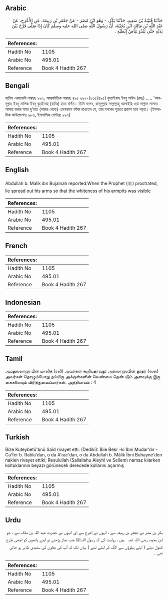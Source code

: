 ## Arabic


<div dir="rtl" lang="ar" style={{fontSize:'larger',backgroundColor:'#f8f9fa',padding:20}}>
حَدَّثَنَا قُتَيْبَةُ بْنُ سَعِيدٍ، حَدَّثَنَا بَكْرٌ، - وَهُوَ ابْنُ مُضَرَ - عَنْ جَعْفَرِ بْنِ رَبِيعَةَ، عَنِ الأَعْرَجِ، عَنْ عَبْدِ اللَّهِ بْنِ مَالِكٍ ابْنِ بُحَيْنَةَ، أَنَّ رَسُولَ اللَّهِ صلى الله عليه وسلم كَانَ إِذَا صَلَّى فَرَّجَ بَيْنَ يَدَيْهِ حَتَّى يَبْدُوَ بَيَاضُ إِبْطَيْهِ ‏.‏
</div>
<div style={{backgroundColor:'#f8f9fa',padding:20, marginBottom: 10}}><table> <thead> <tr> <th>References:</th> <th></th> </tr> </thead> <tbody><tr><td>Hadith No</td><td>1105</td></tr><tr><td>Arabic No</td><td>495.01</td></tr><tr><td>Reference</td><td>Book 4 Hadith 267</td></tr></tbody></table></div>

## Bengali


<div dir="ltr" lang="bn" style={{fontSize:'larger',backgroundColor:'#f8f9fa',padding:20}}>
হাদিস একাডেমি নাম্বারঃ ৯৯২, আন্তর্জাতিক নাম্বারঃ ৪৯৫ ৯৯২-(২৩৫/৪৯৫) কুতাইবাহ ইবনু সাঈদ (রহঃ) ..... 'আবদুল্লাহ ইবনু মালিক ইবনু বুহাইনাহ (রাযিঃ) হতে বর্ণিত। তিনি বলেন, রাসূলুল্লাহ সাল্লাল্লাহু আলাইহি ওয়া সাল্লাম সালাত আদায় করার সময় দু’হাত (পাজর থেকে) এমনভাবে ফাঁকা রাখতেন যে, তার বগলের শুভ্রতা প্রকাশ হয়ে পড়ত। (ইসলামিক ফাউন্ডেশনঃ ৯৮৬, ইসলামিক সেন্টারঃ ৯৯৭)
</div>
<div style={{backgroundColor:'#f8f9fa',padding:20, marginBottom: 10}}><table> <thead> <tr> <th>References:</th> <th></th> </tr> </thead> <tbody><tr><td>Hadith No</td><td>1105</td></tr><tr><td>Arabic No</td><td>495.01</td></tr><tr><td>Reference</td><td>Book 4 Hadith 267</td></tr></tbody></table></div>

## English


<div dir="ltr" lang="en" style={{fontSize:'larger',backgroundColor:'#f8f9fa',padding:20}}>
Abdullah b. Malik ibn Bujainah reported:When the Prophet (ﷺ) prostrated, lie spread out his arms so that the whiteness of his armpits was visible
</div>
<div style={{backgroundColor:'#f8f9fa',padding:20, marginBottom: 10}}><table> <thead> <tr> <th>References:</th> <th></th> </tr> </thead> <tbody><tr><td>Hadith No</td><td>1105</td></tr><tr><td>Arabic No</td><td>495.01</td></tr><tr><td>Reference</td><td>Book 4 Hadith 267</td></tr></tbody></table></div>

## French


<div dir="ltr" lang="fr" style={{fontSize:'larger',backgroundColor:'#f8f9fa',padding:20}}>

</div>
<div style={{backgroundColor:'#f8f9fa',padding:20, marginBottom: 10}}><table> <thead> <tr> <th>References:</th> <th></th> </tr> </thead> <tbody><tr><td>Hadith No</td><td>1105</td></tr><tr><td>Arabic No</td><td>495.01</td></tr><tr><td>Reference</td><td>Book 4 Hadith 267</td></tr></tbody></table></div>

## Indonesian


<div dir="ltr" lang="id" style={{fontSize:'larger',backgroundColor:'#f8f9fa',padding:20}}>

</div>
<div style={{backgroundColor:'#f8f9fa',padding:20, marginBottom: 10}}><table> <thead> <tr> <th>References:</th> <th></th> </tr> </thead> <tbody><tr><td>Hadith No</td><td>1105</td></tr><tr><td>Arabic No</td><td>495.01</td></tr><tr><td>Reference</td><td>Book 4 Hadith 267</td></tr></tbody></table></div>

## Tamil


<div dir="ltr" lang="ta" style={{fontSize:'larger',backgroundColor:'#f8f9fa',padding:20}}>
அப்துல்லாஹ் பின் மாலிக் (ரலி) அவர்கள் கூறியதாவது: அல்லாஹ்வின் தூதர் (ஸல்) அவர்கள் தொழும்போது தம்மிரு அக்குள்களின் வெண்மை தென்படும் அளவுக்கு இரு கைகளையும் விரித்துவைப்பார்கள். அத்தியாயம் : 4
</div>
<div style={{backgroundColor:'#f8f9fa',padding:20, marginBottom: 10}}><table> <thead> <tr> <th>References:</th> <th></th> </tr> </thead> <tbody><tr><td>Hadith No</td><td>1105</td></tr><tr><td>Arabic No</td><td>495.01</td></tr><tr><td>Reference</td><td>Book 4 Hadith 267</td></tr></tbody></table></div>

## Turkish


<div dir="ltr" lang="tr" style={{fontSize:'larger',backgroundColor:'#f8f9fa',padding:20}}>
Bize Kuteybetü'bnü Saîd rivayet etti. (Dediki): Biie Bekr -ki İbni Mudar'dır - Ca'fer b. Rabîa'dan, o da A'rac'dan, o da Abdullah b. Mâlik İbni Buhayne'den naklen rivayet ettiki; Resulullah (Sallallahu Aleyhi ve Sellem) namaz kılarken koltuklarının beyazı görünecek derecede kollarını açarmış
</div>
<div style={{backgroundColor:'#f8f9fa',padding:20, marginBottom: 10}}><table> <thead> <tr> <th>References:</th> <th></th> </tr> </thead> <tbody><tr><td>Hadith No</td><td>1105</td></tr><tr><td>Arabic No</td><td>495.01</td></tr><tr><td>Reference</td><td>Book 4 Hadith 267</td></tr></tbody></table></div>

## Urdu


<div dir="rtl" lang="ur" style={{fontSize:'larger',backgroundColor:'#f8f9fa',padding:20}}>
بکر بن مضر نے جعفر بن ربیعہ سے ، انہوں نے اعرج سے اور انہوں نے حضرت عبد اللہ بن ملک سے ، جو ابن بحینہ ‌رضی ‌اللہ ‌عنہ ‌ ‌ ہیں ، روایت کی کہ رسول اللہﷺ جب نماز پڑھتے تو اپنے ہاتھوں کو اچھی طرح کھول دیتے ( اپنے پہلوؤں سے الگ کر لیتے تھے ) یہاں تک کہ آپ کی بغلوں کی سفیدی ظاہر ہو جاتی تھی ۔
</div>
<div style={{backgroundColor:'#f8f9fa',padding:20, marginBottom: 10}}><table> <thead> <tr> <th>References:</th> <th></th> </tr> </thead> <tbody><tr><td>Hadith No</td><td>1105</td></tr><tr><td>Arabic No</td><td>495.01</td></tr><tr><td>Reference</td><td>Book 4 Hadith 267</td></tr></tbody></table></div>
